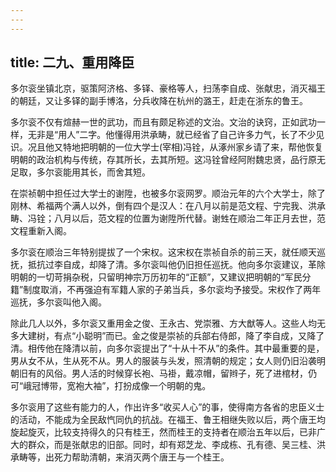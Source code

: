 ```yaml
---
---
---
```

title: 二九、重用降臣
---



多尔衮坐镇北京，驱策阿济格、多铎、豪格等人，扫荡李自成、张献忠，消灭福王的朝廷，又让多铎的副手博洛，分兵收降在杭州的潞王，赶走在浙东的鲁王。

多尔衮不仅有煊赫一世的武功，而且有颇足称述的文治。文治的诀窍，正如武功一样，无非是“用人”二字。他懂得用洪承畴，就已经省了自己许多力气，长了不少见识。况且他又特地把明朝的一位大学士(宰相)冯铨，从涿州家乡请了来，帮他恢复明朝的政治机构与传统，存其所长，去其所短。这冯铨曾经阿附魏忠贤，品行原无足取，多尔衮能用其长，而舍其短。

在崇祯朝中担任过大学士的谢陞，也被多尔衮网罗。顺治元年的六个大学士，除了刚林、希福两个满人以外，倒有四个是汉人：在八月以前是范文程、宁完我、洪承畴、冯铨；八月以后，范文程的位置为谢陞所代替。谢甡在顺治二年正月去世，范文程重新入阁。

多尔衮在顺治三年特别提拔了一个宋权。这宋权在祟祯自杀的前三天，就任顺天巡抚，抵抗过李自成，却降了清。多尔衮叫他仍旧担任巡抚。他向多尔衮建议，革除明朝的一切苛捐杂税，只留明神宗万历初年的“正额”，又建议把明朝的“军民分籍”制度取消，不再强迫有军籍人家的子弟当兵，多尔衮均予接受。宋权作了两年巡抚，多尔衮叫他入阁。

除此几人以外，多尔衮又重用金之俊、王永古、党崇雅、方大猷等人。这些人均无多大建树，有点“小聪明”而已。金之俊是崇祯的兵部右侍郎，降了李自成，又降了清。相传他在降清以前，向多尔衮提出了“十从十不从”的条件。其中最重要的是，男从女不从，生从死不从。男人的服装与头发，照清朝的规定；女人则仍旧沿袭明朝旧有的风俗。男人活的时候穿长袍、马褂，戴凉帽，留辫子，死了进棺材，仍可“峨冠博带，宽袍大袖”，打扮成像一个明朝的鬼。

多尔衮用了这些有能力的人，作出许多“收买人心”的事，使得南方各省的忠臣义士的活动，不能成为全民敌忾同仇的抗战。在福王、鲁王相继失败以后，两个唐王均旋起旋灭，比较支持得久的只有桂王，然而桂王的支持者在顺治五年以后，已非广大的群众，而是张献忠的旧部。同时，却有郑芝龙、李成栋、孔有德、吴三桂、洪承畴等，出死力帮助清朝，来消灭两个唐王与一个桂王。